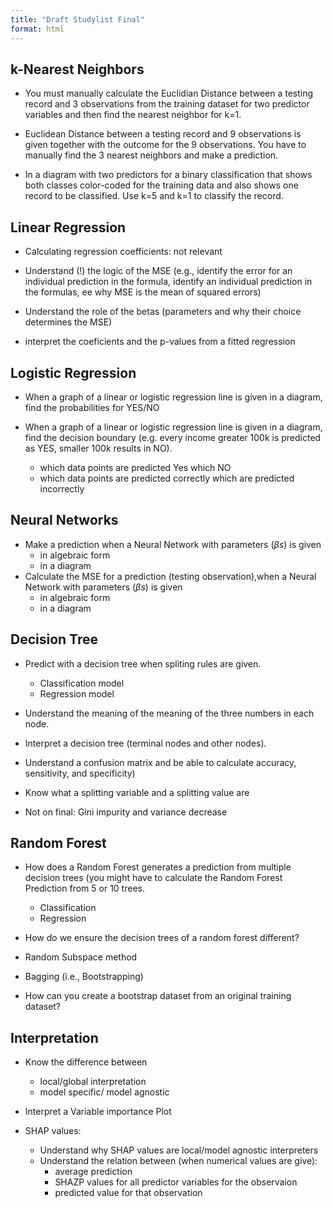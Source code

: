```yaml
---
title: "Draft Studylist Final"
format: html
---
```


## k-Nearest Neighbors 

- You must manually calculate the Euclidian Distance between a testing record and 3 observations from the training dataset for two predictor variables and then find the nearest neighbor for k=1.

- Euclidean Distance between a testing record and 9 observations is given together with the outcome for the 9 observations. You have to manually find the 3 nearest neighbors and make a prediction.

- In a diagram with two predictors for a binary classification that shows both classes color-coded for the training data and also shows one record to be classified. Use k=5 and k=1 to classify the record.

## Linear Regression
- Calculating regression coefficients: not relevant

- Understand (!) the logic of the MSE (e.g., identify the error for an individual prediction in the formula, identify an individual prediction in the formulas, ee why MSE is the mean of squared errors)

- Understand the role of the betas (parameters and why their choice determines the MSE)

-  interpret the coeficients and the p-values from a fitted regression 

## Logistic Regression

- When a graph of a linear or logistic regression line is given in a diagram, find the probabilities for YES/NO

- When a  graph of a linear or logistic regression line is given in a diagram, find the decision boundary (e.g. every income greater 100k is predicted as YES, smaller 100k results in NO).

     - which data points are predicted Yes which NO
     - which data points are predicted  correctly which are predicted incorrectly

## Neural Networks

- Make a prediction when a Neural Network with parameters ($\beta s$) is given
     - in algebraic form
     - in a diagram

- Calculate the MSE for a prediction (testing observation),when a Neural Network with parameters ($\beta s$) is given
     - in algebraic form
     - in a diagram

## Decision Tree

-	Predict with a decision tree when spliting rules are given.
     - Classification model
     - Regression model

- Understand the meaning of the meaning of the three numbers in each node.

- Interpret a decision tree (terminal nodes and other nodes).

- Understand a confusion matrix and be able to calculate accuracy, sensitivity, and specificity)

- Know what a splitting variable and a splitting value are

- Not on final: Gini impurity and variance decrease

## Random Forest

- How does a Random Forest generates a prediction from multiple decision trees (you might have to calculate the Random Forest Prediction from 5 or 10 trees.

    - Classification
    - Regression

-	How do we ensure the decision trees of a random forest different?
   - Random Subspace method
   - Bagging (i.e., Bootstrapping)
-	How can you create a bootstrap dataset from an original training dataset?
   
## Interpretation

- Know the difference between
  - local/global interpretation
  - model specific/ model agnostic
  
- Interpret a Variable importance Plot

- SHAP values:
  - Understand why SHAP values are local/model agnostic interpreters
  - Understand the relation between (when numerical values are give):
    - average prediction
    - SHAZP values for all predictor variables for the observaion
    - predicted value for that observation


 


